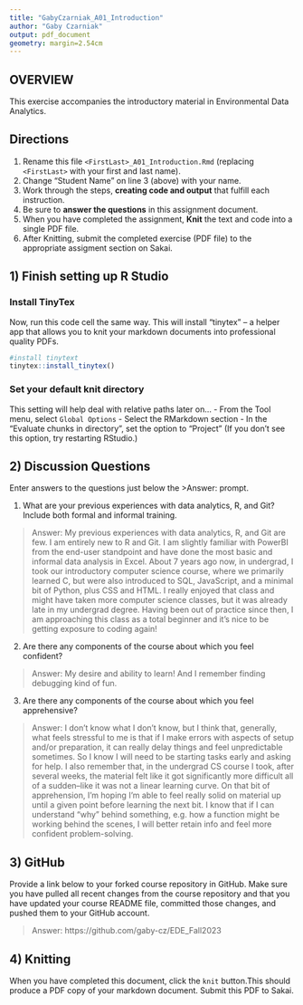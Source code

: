 ```yaml
---
title: "GabyCzarniak_A01_Introduction"
author: "Gaby Czarniak"
output: pdf_document
geometry: margin=2.54cm
---
```


## OVERVIEW

This exercise accompanies the introductory material in Environmental Data Analytics. 

## Directions
1.  Rename this file `<FirstLast>_A01_Introduction.Rmd` (replacing `<FirstLast>` with your first and last name).
2.  Change "Student Name" on line 3 (above) with your name.
3.  Work through the steps, **creating code and output** that fulfill each instruction.
4.  Be sure to **answer the questions** in this assignment document.
5.  When you have completed the assignment, **Knit** the text and code into a single PDF file.
6.  After Knitting, submit the completed exercise (PDF file) to the appropriate assigment section on Sakai.


## 1) Finish setting up R Studio

### Install TinyTex
Now, run this code cell the same way. This will install "tinytex" -- a helper app that allows you to knit your markdown documents into professional quality PDFs.
```r
#install tinytext
tinytex::install_tinytex()
```

### Set your default knit directory
This setting will help deal with relative paths later on...
 - From the Tool menu, select `Global Options`
 - Select the RMarkdown section
 - In the "Evaluate chunks in directory", set the option to "Project" (If you don't see this option, try restarting RStudio.)


## 2) Discussion Questions
Enter answers to the questions just below the >Answer: prompt.

1. What are your previous experiences with data analytics, R, and Git? Include both formal and informal training.

> Answer: My previous experiences with data analytics, R, and Git are few. I am entirely new to R and Git. I am slightly familiar with PowerBI from the end-user standpoint and have done the most basic and informal data analysis in Excel. About 7 years ago now, in undergrad, I took our introductory computer science course, where we primarily learned C, but were also introduced to SQL, JavaScript, and a minimal bit of Python, plus CSS and HTML. I really enjoyed that class and might have taken more computer science classes, but it was already late in my undergrad degree. Having been out of practice since then, I am approaching this class as a total beginner and it's nice to be getting exposure to coding again! 

2. Are there any components of the course about which you feel confident?

> Answer: My desire and ability to learn! And I remember finding debugging kind of fun.

3. Are there any components of the course about which you feel apprehensive?

> Answer: I don't know what I don't know, but I think that, generally, what feels stressful to me is that if I make errors with aspects of setup and/or preparation, it can really delay things and feel unpredictable sometimes. So I know I will need to be starting tasks early and asking for help. I also remember that, in the undergrad CS course I took, after several weeks, the material felt like it got significantly more difficult all of a sudden--like it was not a linear learning curve. On that bit of apprehension, I'm hoping I'm able to feel really solid on material up until a given point before learning the next bit. I know that if I can understand "why" behind something, e.g. how a function might be working behind the scenes, I will better retain info and feel more confident problem-solving.


## 3) GitHub

Provide a link below to your forked course repository in GitHub. Make sure you have pulled all recent changes from the course repository and that you have updated your course README file, committed those changes, and pushed them to your GitHub account.

> Answer: https://github.com/gaby-cz/EDE_Fall2023

## 4) Knitting
When you have completed this document, click the `knit` button.This should produce a PDF copy of your markdown document. Submit this PDF to Sakai. 
